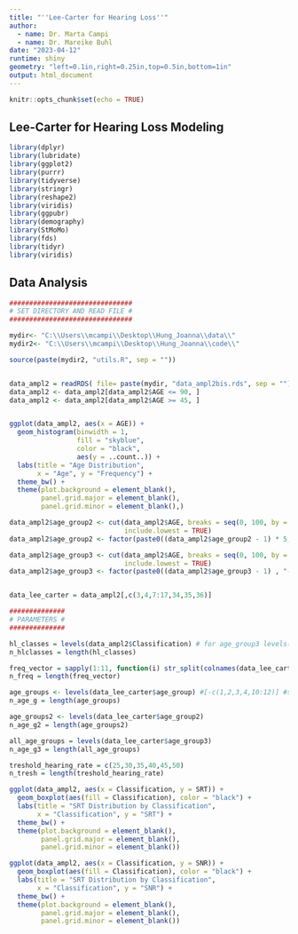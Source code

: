 ```yaml
---
title: "''Lee-Carter for Hearing Loss''"
author:
  - name: Dr. Marta Campi
  - name: Dr. Mareike Buhl 
date: "2023-04-12"
runtime: shiny
geometry: "left=0.1in,right=0.25in,top=0.5in,bottom=1in"
output: html_document
---
```


<style type="text/css">

.main-container {
  max-width: 1500px;
  margin-left: 0;
  margin-right: 2;
}

.shiny-frame {
  height: 2800px;
}

</style>

```r
knitr::opts_chunk$set(echo = TRUE)
```


## Lee-Carter for Hearing Loss Modeling



```r
library(dplyr)
library(lubridate)
library(ggplot2)
library(purrr)
library(tidyverse)
library(stringr)
library(reshape2)
library(viridis)
library(ggpubr)
library(demography)
library(StMoMo)
library(fds)
library(tidyr)
library(viridis)
```

## Data Analysis


```r

###############################
# SET DIRECTORY AND READ FILE #
###############################

mydir<- "C:\\Users\\mcampi\\Desktop\\Hung_Joanna\\data\\"
mydir2<- "C:\\Users\\mcampi\\Desktop\\Hung_Joanna\\code\\"

source(paste(mydir2, "utils.R", sep = "")) 


data_ampl2 = readRDS( file= paste(mydir, "data_ampl2bis.rds", sep = ""))
data_ampl2 <- data_ampl2[data_ampl2$AGE <= 90, ]
data_ampl2 <- data_ampl2[data_ampl2$AGE >= 45, ]


ggplot(data_ampl2, aes(x = AGE)) +
  geom_histogram(binwidth = 1, 
                 fill = "skyblue",
                 color = "black", 
                 aes(y = ..count..)) +
  labs(title = "Age Distribution", 
       x = "Age", y = "Frequency") +
  theme_bw() +
  theme(plot.background = element_blank(),
        panel.grid.major = element_blank(),
        panel.grid.minor = element_blank(),)
```
```r
data_ampl2$age_group2 <- cut(data_ampl2$AGE, breaks = seq(0, 100, by = 5), labels = FALSE,
                             include.lowest = TRUE)
data_ampl2$age_group2 <- factor(paste0((data_ampl2$age_group2 - 1) * 5, "-", (data_ampl2$age_group2) * 5))

data_ampl2$age_group3 <- cut(data_ampl2$AGE, breaks = seq(0, 100, by = 1), labels = FALSE,
                             include.lowest = TRUE)
data_ampl2$age_group3 <- factor(paste0((data_ampl2$age_group3 - 1) , "-", (data_ampl2$age_group3) ))


data_lee_carter = data_ampl2[,c(3,4,7:17,34,35,36)]

```


```r
##############
# PARAMETERS #
##############

hl_classes = levels(data_ampl2$Classification) # for age_group3 levels(data_ampl2$Classification)[-5]
n_hlclasses = length(hl_classes)

freq_vector = sapply(1:11, function(i) str_split(colnames(data_lee_carter)[2+i], "_")[[1]][2])
n_freq = length(freq_vector)

age_groups <- levels(data_lee_carter$age_group) #[-c(1,2,3,4,10:12)] #stability results
n_age_g = length(age_groups)

age_groups2 <- levels(data_lee_carter$age_group2)
n_age_g2 = length(age_groups2)

all_age_groups = levels(data_lee_carter$age_group3)
n_age_g3 = length(all_age_groups)

treshold_hearing_rate = c(25,30,35,40,45,50)
n_tresh = length(treshold_hearing_rate)

```



```r

ggplot(data_ampl2, aes(x = Classification, y = SRT)) +
  geom_boxplot(aes(fill = Classification), color = "black") +
  labs(title = "SRT Distribution by Classification", 
       x = "Classification", y = "SRT") +
  theme_bw() +
  theme(plot.background = element_blank(),
        panel.grid.major = element_blank(),
        panel.grid.minor = element_blank())

ggplot(data_ampl2, aes(x = Classification, y = SNR)) +
  geom_boxplot(aes(fill = Classification), color = "black") +
  labs(title = "SRT Distribution by Classification", 
       x = "Classification", y = "SNR") +
  theme_bw() +
  theme(plot.background = element_blank(),
        panel.grid.major = element_blank(),
        panel.grid.minor = element_blank())

```


```r

```


```r

```



```r

```


```r

```